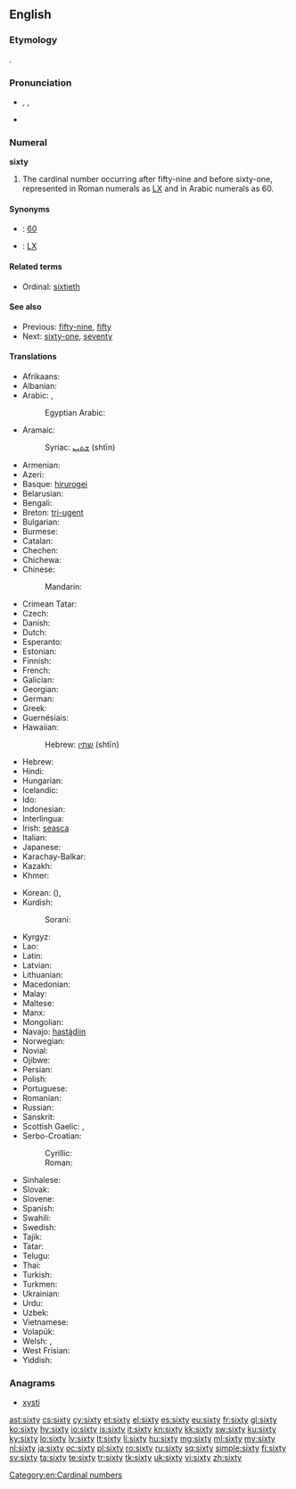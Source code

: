 ==English==

===Etymology===
{{etyl|ang}} {{term|sixtig|sixtiġ|lang=ang|sc=Latinx}}.

===Pronunciation===
* {{enPR|sĭks'tē}}, {{IPA|/ˈsɪksti/}}, {{X-SAMPA|/"sIksti/}}
* {{audio|en-us-sixty.ogg|Audio (US)}}

===Numeral===
'''sixty'''

# The cardinal number occurring after fifty-nine and before sixty-one, represented in Roman numerals as [[LX]] and in Arabic numerals as 60.

====Synonyms====
* {{w|Arabic numerals}}: [[60]]
* {{w|Roman numerals}}: [[LX]]

====Related terms====
* Ordinal: [[sixtieth]]

====See also====
* Previous: [[fifty-nine]], [[fifty]]
* Next: [[sixty-one]], [[seventy]]

====Translations====
{{trans-top|cardinal number}}
* Afrikaans: {{t-|af|sestig}}
* Albanian: {{t-|sq|gjashtëdhjetë}}
* Arabic: {{t-|ar|ستين|tr=sittīn|alt=سِتِّينَ|sc=Arab}}, {{qualifier|only nominative, formal}} {{t-|ar|ستون|tr=sittūn|alt=سِتُّونَ|sc=Arab}}
*: Egyptian Arabic: {{tø|arz|ستين|tr=sittīn|sc=Arab|xs=Egyptian Arabic}}
* Aramaic:
*: Syriac: [[ܫܬܝܢ]] (shtīn) {{c}}
* Armenian: {{t-|hy|վաթսուն|tr=vat'sun}}
* Azeri: {{t+|az|altmış}}
* Basque: [[hirurogei]]
* Belarusian: {{t-|be|шэсцьдзесят|tr=šescʹdzesját|sc=Cyrl}}
* Bengali: {{t+|bn|ষাট|tr=shaţ|sc=Beng}}
* Breton: [[tri-ugent]]
* Bulgarian: {{t-|bg|шестдесет|tr=šestdeset|sc=Cyrl}}
* Burmese: {{t-|my|ခြောက်ဆယ်|tr=chaukhsè|sc=Mymr}}
* Catalan: {{t+|ca|seixanta}}
* Chechen: {{tø|ce|кхузткъа|tr=quztqha}}
* Chichewa: {{tø|ny|makumi asanu n'limodzi}}
* Chinese:
*: Mandarin: {{t|zh|六十|tr=liùshí|sc=Hani}}
* Crimean Tatar: {{tø|crh|altmış}}
* Czech: {{t+|cs|šedesát}}
* Danish: {{t+|da|tres}}
* Dutch: {{t+|nl|zestig|f}}
* Esperanto: {{t-|eo|sesdek|xs=Esperanto}}
* Estonian: {{t-|et|kuuskümmend}}
* Finnish: {{t-|fi|kuusikymmentä}}
* French: {{t+|fr|soixante|m}}
* Galician: {{t+|gl|sesenta|xs=Galician}}
* Georgian: {{t-|ka|სამოთსი|tr=samot'si|sc=Geor}}
* German: {{t+|de|sechzig|f}}
* Greek: {{t+|el|εξήντα|tr=exínda|sc=Grek}}
* Guernésiais: {{tø|roa-grn|sessànte}}
* Hawaiian: {{tø|haw|kanaono}}
*: Hebrew: [[שתין]] (shtīn) {{c}}
* Hebrew: {{t-|he|שישים|m|f|tr=shishím|alt=שִׁשִּׁים|sc=Hebr}}
* Hindi: {{t+|hi|साठ|tr=sāṭh|sc=Deva}}
* Hungarian: {{t+|hu|hatvan}}
* Icelandic: {{t+|is|sextíu}}
* Ido: {{t+|io|sisadek|xs=Ido}}
* Indonesian: {{t+|id|enam puluh}}
* Interlingua: {{t-|ia|sexanta}}
* Irish: [[seasca]]
* Italian: {{t+|it|sessanta}}
* Japanese: {{t+|ja|六十|tr=ろくじゅう, rokujū, むそ, muso|sc=Jpan}}
* Karachay-Balkar: {{tø|krc|алтмыш|tr=altmış|sc=Cyrl}}
* Kazakh: {{t|kk|алпыс|tr=alpıs|sc=Cyrl}}
* Khmer: {{t+|km|ហុកសិប|tr=hok səp|sc=Khmr}}
{{trans-mid}}
* Korean: {{t+|ko|육십|tr=yuksip|sc=Kore}} ({{t+|ko|六十|sc=Kore}}), {{t+|ko|예순|tr=yesun|sc=Kore}}
* Kurdish:
*: Sorani: {{t|ku|شه‌ست}}
* Kyrgyz: {{t+|ky|алтымыш|tr=altımış|sc=Cyrl}}
* Lao: {{t-|lo|ຫົກສິບ|tr=hók síp|sc=Laoo}}
* Latin: {{t-|la|sexaginta}}
* Latvian: {{t+|lv|sešdesmit}}
* Lithuanian: {{t+|lt|šešiasdešimt}}
* Macedonian: {{t-|mk|шеесет|tr=šéeset}}
* Malay: {{t-|ms|enam puluh}}
* Maltese: {{t-|mt|sittin}}
* Manx: {{t-|gv|tree feed}}
* Mongolian: {{t-|mn|жар|tr=žar|sc=Cyrl}}
* Navajo: [[hastą́diin]]
* Norwegian: {{t+|no|seksti}}
* Novial: {{tø|nov|sixanti}}
* Ojibwe: {{tø|oj|ningodwaasimidana}}
* Persian: {{t+|fa|شصت|tr=šast|xs=Persian}}
* Polish: {{t+|pl|sześćdziesiąt}}
* Portuguese: {{t+|pt|sessenta}}
* Romanian: {{t+|ro|șaizeci}}
* Russian: {{t+|ru|шестьдесят|tr=šestʹdesját|sc=Cyrl}}
* Sanskrit: {{t-|sa|षष्टि|tr=ṣaṣṭi}}
* Scottish Gaelic: {{qualifier|old system}} {{t-|gd|trì|xs=Scottish Gaelic}} {{t-|gd|fichead|xs=Scottish Gaelic}}, {{qualifier|new system}} {{t-|gd|seasgad|xs=Scottish Gaelic}}
* Serbo-Croatian:
*: Cyrillic: {{t-|sh|шездесет}}
*: Roman: {{t-|sh|šezdeset}}
* Sinhalese: {{t-|si|හැට|tr=hata|sc=Sinh}}
* Slovak: {{t-|sk|šesťdesiat}}
* Slovene: {{t+|sl|šestdeset}}
* Spanish: {{t+|es|sesenta}}
* Swahili: {{t+|sw|sitini|xs=Swahili}}
* Swedish: {{t+|sv|sextio}}
* Tajik: {{t-|tg|шаст|tr=šast|sc=Cyrl}}
* Tatar: {{t+|tt|алтмыш|tr=altmış|sc=Cyrl}}
* Telugu: {{t+|te|అరవై|tr=aravai}}
* Thai: {{t-|th|หกสิบ|tr=hòk sìp|sc=Thai}}
* Turkish: {{t+|tr|altmış}}
* Turkmen: {{t+|tk|altmyş}}
* Ukrainian: {{t-|uk|шiстьдесят|tr=šistʹdesját|sc=Cyrl}}
* Urdu: {{t-|ur|ساٹھ|tr=sāṭh|sc=ur-Arab}}
* Uzbek: {{t-|uz|oltmish}}
* Vietnamese: {{t+|vi|sáu mươi}}
* Volapük: {{t+|vo|mäldeg|xs=Volapük}}
* Welsh: {{t+|cy|trigain}} {{qualifier|vigesimal, traditional}}, {{t-|cy|chwe' deg}} {{qualifier|decimal}}
* West Frisian: {{t-|fy|sechstich}}
* Yiddish: {{t-|yi|זעכציק|tr=zekhtsik|sc=Hebr}}
{{trans-bottom}}

===Anagrams===
* [[xysti#English|xysti]]

[[Category:en:Cardinal numbers]]

[[ast:sixty]]
[[cs:sixty]]
[[cy:sixty]]
[[et:sixty]]
[[el:sixty]]
[[es:sixty]]
[[eu:sixty]]
[[fr:sixty]]
[[gl:sixty]]
[[ko:sixty]]
[[hy:sixty]]
[[io:sixty]]
[[is:sixty]]
[[it:sixty]]
[[kn:sixty]]
[[kk:sixty]]
[[sw:sixty]]
[[ku:sixty]]
[[ky:sixty]]
[[lo:sixty]]
[[lv:sixty]]
[[lt:sixty]]
[[li:sixty]]
[[hu:sixty]]
[[mg:sixty]]
[[ml:sixty]]
[[my:sixty]]
[[nl:sixty]]
[[ja:sixty]]
[[oc:sixty]]
[[pl:sixty]]
[[ro:sixty]]
[[ru:sixty]]
[[sq:sixty]]
[[simple:sixty]]
[[fi:sixty]]
[[sv:sixty]]
[[ta:sixty]]
[[te:sixty]]
[[tr:sixty]]
[[tk:sixty]]
[[uk:sixty]]
[[vi:sixty]]
[[zh:sixty]]